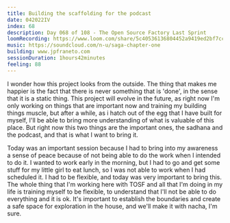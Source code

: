 ```yaml
---
title: Building the scaffolding for the podcast
date: 042022IV
index: 68
description: Day 068 of 108 - The Open Source Factory Last Sprint
loomRecording: https://www.loom.com/share/5c40536136804452a9419ed2bf7ccd9c
music: https://soundcloud.com/n-u/saga-chapter-one
building: www.jpfraneto.com
sessionDuration: 1hours42minutes
feeling: 88
---
```


I wonder how this project looks from the outside. The thing that makes me happier is the fact that there is never something that is 'done', in the sense that it is a static thing. This project will evolve in the future, as right now I'm only working on things that are important now and training my building things muscle, but after a while, as i hatch out of the egg that I have built for myself, I'll be able to bring more understanding of what is valuable of this place. But right now this two things are the important ones, the sadhana and the podcast, and that is what I want to bring it.

Today was an important session because I had to bring into my awareness a sense of peace because of not being able to do the work when I intended to do it. I wanted to work early in the morning, but I had to go and get some stuff for my little girl to eat lunch, so I was not able to work when I had scheduled it. I had to be flexible, and today was very important to bring this. The whole thing that I'm working here with TOSF and all that I'm doing in my life is training myself to be flexible, to understand that I'll not be able to do everything and it is ok. It's important to establish the boundaries and create a safe space for exploration in the house, and we'll make it with nacha, I'm sure.
